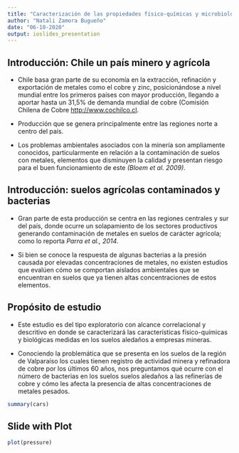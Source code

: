```yaml
---
title: "Caracterización de las propiedades físico-químicas y microbiológicas de los suelos de Puchuncaví y El Melón"
author: "Natali Zamora Bugueño"
date: "06-10-2020"
output: ioslides_presentation
---
```


## Introducción: Chile un país minero y agrícola {.smaller .build}

* Chile basa gran parte de su economía en la extracción, refinación y exportación de metales como el cobre y zinc, posicionándose a nivel mundial entre los primeros países con mayor producción, llegando a aportar hasta un 31,5% de demanda mundial de cobre (Comisión Chilena de Cobre <http://www.cochilco.cl>.

* Producción que se genera principalmente entre las regiones norte a centro del país. 

* Los problemas ambientales asociados con la minería son ampliamente conocidos, particularmente en relación a la contaminación de suelos con metales, elementos que disminuyen la calidad y presentan riesgo para el buen funcionamiento de este *(Bloem et al. 2009)*.


## Introducción: suelos agrícolas contaminados y bacterias {.smaller .build}

* Gran parte de esta producción se centra en las regiones centrales y sur del país, donde ocurre un solapamiento de los sectores productivos generando contaminación de metales en suelos de carácter agrícola; como lo reporta *Parra et al., 2014*.

*  Si bien se conoce la respuesta de algunas bacterias a la presión causada por elevadas concentraciones de metales, no existen estudios
que evalúen cómo se comportan aislados ambientales que se encuentran en suelos que ya tienen altas concentraciones de estos elementos.


## Propósito de estudio {.smaller .build}

* Este estudio es del tipo exploratorio con alcance correlacional y descritivo en donde se caracterizará las características físico-químicas y biológicas medidas en los suelos aledaños a empresas mineras.

* Conociendo la problemática que se presenta en los suelos de la región de Valparaíso los cuales tienen registro de actividad minera y refinadora de cobre por los últimos 60 años, nos preguntamos qué ocurre con el número de bacterias en los suelos suelos aledaños a las refinerías de cobre y cómo les afecta la presencia de altas concentraciones de metales pesados.


```r
summary(cars)
```

## Slide with Plot

```r
plot(pressure)
```

